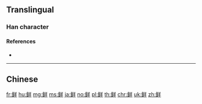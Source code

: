 {{character info/new}}
{{also|鮮}}
==Translingual==

===Han character===
{{Han char|rn=195|rad=鱼|as=06|sn=14|four=|canj=NMTQ|ids=⿰鱼羊}}

====References====
* {{Han ref|kx=1480.511|hdz=74689.010|uh=9C9C|ud=40092}}

----

==Chinese==
{{zh-see|鮮}}

[[fr:鲜]]
[[hu:鲜]]
[[mg:鲜]]
[[ms:鲜]]
[[ja:鲜]]
[[no:鲜]]
[[pl:鲜]]
[[th:鲜]]
[[chr:鲜]]
[[uk:鲜]]
[[zh:鲜]]